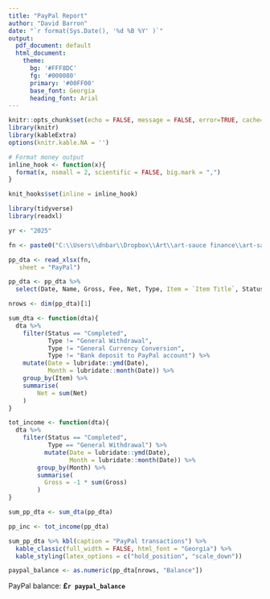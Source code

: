 ```yaml
---
title: "PayPal Report"
author: "David Barron"
date: "`r format(Sys.Date(), '%d %B %Y' )`"
output:
  pdf_document: default
  html_document:
    theme:
      bg: '#FFF8DC'
      fg: '#000080'
      primary: '#00FF00'
      base_font: Georgia
      heading_font: Arial
---
```


```r
knitr::opts_chunk$set(echo = FALSE, message = FALSE, error=TRUE, cache=FALSE)
library(knitr)
library(kableExtra)
options(knitr.kable.NA = '')

# Format money output
inline_hook <- function(x){
  format(x, nsmall = 2, scientific = FALSE, big.mark = ",")
}

knit_hooks$set(inline = inline_hook)

```

```r
library(tidyverse)
library(readxl)

```

```r
yr <- "2025"

fn <- paste0("C:\\Users\\dnbar\\Dropbox\\Art\\art-sauce finance\\art-sauce 2025\\PayPal", yr, ".xlsx" ) 

pp_dta <- read_xlsx(fn,
   sheet = "PayPal")

pp_dta <- pp_dta %>%
  select(Date, Name, Gross, Fee, Net, Type, Item = `Item Title`, Status, Balance)

nrows <- dim(pp_dta)[1]
```

```r
sum_dta <- function(dta){
  dta %>%
    filter(Status == "Completed",
           Type != "General Withdrawal",
           Type != "General Currency Conversion",
           Type != "Bank deposit to PayPal account") %>%
    mutate(Date = lubridate::ymd(Date),
           Month = lubridate::month(Date)) %>%
    group_by(Item) %>%
    summarise(
        Net = sum(Net)
    )  
}

tot_income <- function(dta){
  dta %>%
    filter(Status == "Completed",
           Type == "General Withdrawal") %>%
          mutate(Date = lubridate::ymd(Date),
                 Month = lubridate::month(Date)) %>%
        group_by(Month) %>%
        summarise(
          Gross = -1 * sum(Gross)
        )  
}

sum_pp_dta <- sum_dta(pp_dta)

pp_inc <- tot_income(pp_dta)

```

```r

sum_pp_dta %>% kbl(caption = "PayPal transactions") %>% 
  kable_classic(full_width = FALSE, html_font = "Georgia") %>%
  kable_styling(latex_options = c("hold_position", "scale_down"))

paypal_balance <- as.numeric(pp_dta[nrows, "Balance"])
```


PayPal balance: **£`r paypal_balance`**